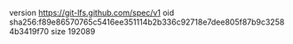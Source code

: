 version https://git-lfs.github.com/spec/v1
oid sha256:f89e86570765c5416ee351114b2b336c92718e7dee805f87b9c32584b3419f70
size 192089
